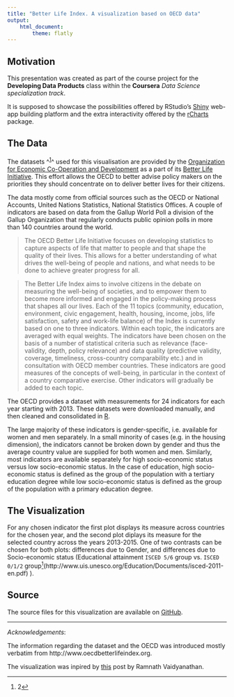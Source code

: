 ```yaml
---
title: "Better Life Index. A visualization based on OECD data"
output:
    html_document:
        theme: flatly
---
```


## Motivation
This presentation was created as part of the course project for the **Developing Data Products** class within the **Coursera** *Data Science specialization track*.

It is supposed to showcase the possibilities offered by RStudio's [Shiny](http://www.shinyapps.io/) web-app building platform and the extra interactivity offered by the [rCharts](http://rcharts.io/) package.

## The Data

The datasets ^^[1](http://stats.oecd.org/Index.aspx?DataSetCode=BLI)^^ used for this visualisation are provided by the [Organization for Economic Co-Operation and Development](oecd.org) as a part of its [Better Life Initiative](http://www.oecd.org/statistics/better-life-initiative.htm). This effort allows the OECD to better advise policy makers on the priorities they should concentrate on to deliver better lives for their citizens. 

The data mostly come from official sources such as the OECD or National Accounts, United Nations Statistics, National Statistics Offices. A couple of indicators are based on data from the Gallup World Poll a division of the Gallup Organization that regularly conducts public opinion polls in more than 140 countries around the world.


>The OECD Better Life Initiative focuses on developing statistics to capture aspects of life that matter
to people and that shape the quality of their lives. This allows for a better understanding of what
drives the well-being of people and nations, and what needs to be done to achieve greater progress
for all.

>The Better Life Index aims to involve citizens in the debate on measuring the well-being of societies, and to empower them to become more informed and engaged in the policy-making process that shapes all our lives.
Each of the 11 topics (community, education, environment, civic engagement, health, housing, income, jobs, life satisfaction, safety and work-life balance) of the Index is currently based on one to three indicators. Within each topic, the indicators are averaged with equal weights. The indicators have been chosen on the basis of a number of statistical criteria such as relevance (face-validity, depth, policy relevance) and data quality (predictive validity, coverage, timeliness, cross-country comparability etc.) and in consultation with OECD member countries. These indicators are good measures of the concepts of well-being, in particular in the context of a country comparative exercise. Other indicators will gradually be added to each topic.

The OECD provides a dataset with measurements for 24 indicators for each year starting with 2013.
These datasets were downloaded manually, and then cleaned and consolidated in [R](https://www.r-project.org/).

The large majority of these indicators is gender-specific, i.e. available for women and men separately. In a small minority of cases (e.g. in the housing dimension), the indicators cannot be broken down by gender and thus the average country value are supplied for both women and men. 
    Similarly, most indicators are available separately for high socio-economic status versus low socio-economic status. In the case of education, high socio-economic status is defined as the group of the population with a tertiary education degree while low socio-economic status is defined as the group of the population with a primary education degree.


## The Visualization

For any chosen indicator the first plot displays its measure across countries for the chosen year, and the second plot diplays its measure for the selected country across the years 2013-2015.
One of two contrasts can be chosen for both plots: differences due to Gender, and differences due to Socio-economic status (Educational attainment `ISCED 5/6` group vs. `ISCED 0/1/2` group^[2](http://www.uis.unesco.org/Education/Documents/isced-2011-en.pdf) ).


## Source

The source files for this visualization are available on [GitHub](https://github.com/radugrosu/dataproducts).


----
*Acknowledgements*:

The information regarding the dataset and the OECD was introduced mostly verbatim from http://www.oecdbetterlifeindex.org.

The visualization was inpired by [this](http://ramnathv.github.io/rChartsShiny/) post by Ramnath Vaidyanathan.